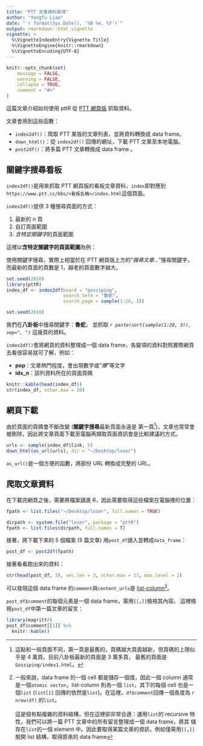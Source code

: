 ```yaml
---
title: "PTT 文章資料取得"
author: "Yongfu Liao"
date: "`r format(Sys.Date(), '%B %e, %Y')`"
output: rmarkdown::html_vignette
vignette: >
  %\VignetteIndexEntry{Vignette Title}
  %\VignetteEngine{knitr::rmarkdown}
  %\VignetteEncoding{UTF-8}
---
```


```r
knitr::opts_chunk$set(
	message = FALSE,
	warning = FALSE,
	collapse = TRUE,
	comment = "#>"
)
```

這篇文章介紹如何使用 pttR 從 [PTT 網頁版](https://www.ptt.cc/bbs/index.html) 抓取資料。

文章會用到這些函數：

- `index2df()`：爬取 PTT 某版的文章列表，並將資料轉換成 data frame。
- `down_html()`：從 `index2df()` 回傳的網址，下載 PTT 文章至本地電腦。
- `post2df()`：將多篇 PTT 文章轉換成 data frame 。


## 關鍵字搜尋看板{#search}

`index2df()`是用來抓取 PTT 網頁版的看板文章資料，`index`即對應到`https://www.ptt.cc/bbs/<看板名稱>/index.html`這個頁面。

`index2df()`提供 3 種搜尋頁面的方式：

1. 最新的 n 頁
1. 自訂頁面範圍
1. *含特定關鍵字*的頁面範圍

這裡以**含特定關鍵字的頁面範圍**為例：

使用關鍵字搜尋，實際上相當於在 PTT 網頁版上方的"*搜尋文章...*"搜尋關鍵字，而最新的頁面的頁數是 1，越老的頁面數字越大。

```r
set.seed(2018)
library(pttR)
index_df <- index2df(board = "gossiping",
                     search_term = "魯蛇",
                     search_page = sample(1:20, 3))
```

```r
set.seed(2018)
```

我們在**八卦板**中搜尋關鍵字：**魯蛇**，
並抓取 *`r paste(sort(sample(1:20, 3)), sep=", ")`* 這幾頁的資料。

`index2df()`會將網頁的資料整理成一個 data frame，各變項的資料對照實際網頁去看很容易就可了解，例如：

- **pop**：文章熱門程度，會出現數字或"*爆*"等文字
- **idx_n**：該列資料所在的頁面頁碼

```r
knitr::kable(head(index_df))
str(index_df, nchar.max = 20)
```


## 網頁下載

由於頁面的頁碼會不斷改變 (**關鍵字搜尋**最新頁面永遠是 第一頁[^newest])，文章也常常會被刪除，因此將文章頁面下載至電腦再擷取頁面資訊會是比較建議的方式。

```r
urls <- sample(index_df$link, 5)
down_html(as_url(urls), dir = "~/Desktop/loser")
```

`as_url()`是一個方便的函數，將部份 URL 轉換成完整的 URL。


## 爬取文章資料

在下載完網頁之後，需要將檔案讀進 R，因此需要取得這些檔案在電腦裡的位置：
```r
fpath <- list.files("~/Desktop/loser", full.names = TRUE)
```

```r
dirpath <- system.file("loser", package = "pttR")
fpath <- list.files(dirpath, full.names = T)
```


接著，將下載下來的 5 個檔案 (5 篇文章) 用`post_df`讀入並轉成`data_frame`：
```r
post_df <- post2df(fpath)
```


接著看看跑出來的資料：
```r
str(head(post_df, 3), vec.len = 3, nchar.max = 17, max.level = 2)
```

可以發現這個 data frame 的`comment`與`content_urls`是 [list-column](https://jennybc.github.io/purrr-tutorial/ls13_list-columns.html)[^lstcol]。

`post_df$comment`的每個元素是一個 data frame，需用`[[`，`]]`檢視其內容。
這裡檢視`post_df`中第一篇文章的留言：
```r
library(magrittr)
post_df$comment[[1]] %>%
  knitr::kable()
```



<!-- Comments -->

[^newest]: 這點和一般頁面不同，第一頁是最舊的，頁碼越大頁面越新，但頁碼的上限似乎是 4 萬頁。目前八卦板最新的頁面是 3 萬多頁，
最舊的頁面是`Gossiping/index1.html`。

[^lstcol]: 一般來說，data frame 的一個 cell 都是儲存一個值，因此一個 column 通常是一個`atomic vector`。list-column 則為一個 `list`，其下的每個 cell 也是一個`list` (`list[1]` 回傳的依然是`list`)。在這裡，`df$comment`回傳一個長度為 `r nrow(df)` 的`list`。
<br><br>
  這是個有點複雜的資料結構，但在這裡卻非常合適：運用`list`的 recursive 特性，我們可以將一篇 PTT 文章中的所有留言整理成一個 data frame，將其 儲存在`list`的一個 element 中。因此要取得某篇文章的資訊，例如僅需用`[[`，`]]`脫開 list 結構，取得原來的 data frame
